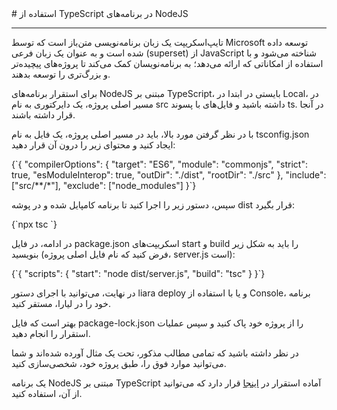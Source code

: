 
<Layout>
# استفاده از TypeScript در برنامه‌های NodeJS
<hr className="mb-2" />

تایپ‌اسکریپت یک زبان برنامه‌نویسی متن‌باز است که توسط Microsoft توسعه داده شده است و به عنوان یک زبان فرعی (superset) از JavaScript شناخته می‌شود و با استفاده از امکاناتی که ارائه می‌دهد؛ به برنامه‌نویسان کمک می‌کند تا پروژه‌های پیچیده‌تر و بزرگ‌تری را توسعه بدهند.

برای استقرار برنامه‌های NodeJS مبتنی بر TypeScript، بایستی در ابتدا در Local، در مسیر اصلی پروژه، یک دایرکتوری به نام <Important>src</Important> داشته باشید و فایل‌های با پسوند <Important>ts.</Important> در آنجا قرار داشته باشند.

با در نظر گرفتن مورد بالا، باید در مسیر اصلی پروژه، یک فایل به نام <Important>tsconfig.json</Important> ایجاد کنید و محتوای زیر را درون آن قرار دهید:

<div className="h-2" />
<div dir='ltr'>
    <Highlight className="json">
        {`{
    "compilerOptions": {
      "target": "ES6",
      "module": "commonjs",
      "strict": true,
      "esModuleInterop": true,
      "outDir": "./dist",
      "rootDir": "./src"
    },
    "include": ["src/**/*"],
    "exclude": ["node_modules"]
  }`}
    </Highlight>
</div>
<div className="h-2" />

سپس، دستور زیر را اجرا کنید تا برنامه کامپایل شده و در پوشه <Important>dist</Important> قرار بگیرد:

<div className="h-2" />
<div dir='ltr'>
    <Highlight className="bash">
        {`npx tsc `}
    </Highlight>
</div>
<div className="h-2" />

در ادامه، در فایل <Important>package.json</Important> اسکریپت‌های <Important>start</Important> و <Important>build</Important> را باید به شکل زیر بنویسید (فرض کنید که نام فایل اصلی پروژه، <Important>server.js</Important> است):

<div className="h-2" />
<div dir='ltr'>
    <Highlight className="json">
        {`{
  "scripts": {
    "start": "node dist/server.js",
    "build": "tsc"
  }
}`}
    </Highlight>
</div>
<div className="h-2" />

در نهایت، می‌توانید با اجرای دستور <Important>liara deploy</Important> و یا با استفاده از Console، برنامه خود را در لیارا، مستقر کنید.
<div className="h-2" />
<Alert variant="info">
<p>
بهتر است که فایل <Important>package-lock.json</Important> را از پروژه خود پاک کنید و سپس عملیات استقرار را انجام دهید.
</p>
</Alert>


<Alert variant='warning'> در نظر داشته باشید که تمامی مطالب مذکور، تحت یک مثال آورده شده‌اند و شما می‌توانید موارد فوق را، طبق پروژه خود، شخصی‌سازی کنید.</Alert>

<Alert variant="info">
<p>
یک برنامه NodeJS مبتنی بر TypeScript آماده استقرار در <a href="https://github.com/liara-cloud/nodejs-getting-started/tree/typescript" className="blue-link">اینجا</a> قرار دارد که می‌توانید از آن، استفاده کنید.
</p>
</Alert>

<NextPage next="./use-hooks" />
</Layout>
